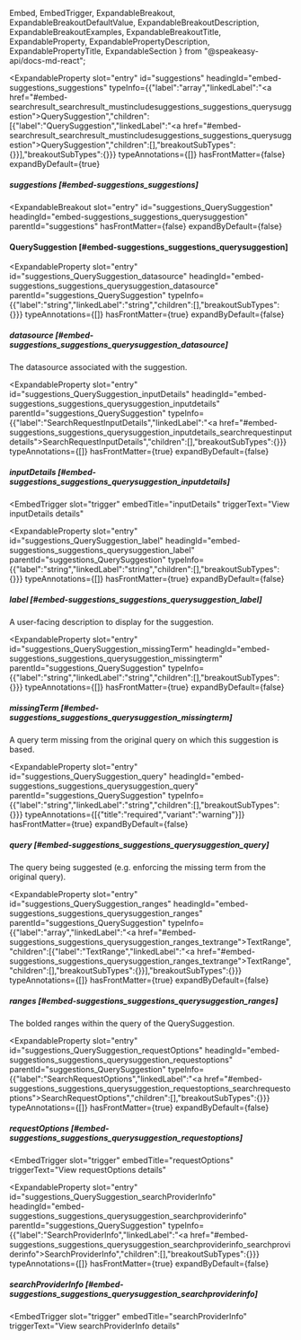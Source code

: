   Embed,
  EmbedTrigger,
  ExpandableBreakout,
  ExpandableBreakoutDefaultValue,
  ExpandableBreakoutDescription,
  ExpandableBreakoutExamples,
  ExpandableBreakoutTitle,
  ExpandableProperty,
  ExpandablePropertyDescription,
  ExpandablePropertyTitle,
  ExpandableSection
} from "@speakeasy-api/docs-md-react";

<ExpandableSection>

<ExpandableProperty
  slot="entry"
  id="suggestions"
  headingId="embed-suggestions_suggestions"
  typeInfo={{"label":"array","linkedLabel":"<a href=\"#embed-searchresult_searchresult_mustincludesuggestions_suggestions_querysuggestion\">QuerySuggestion</a>","children":[{"label":"QuerySuggestion","linkedLabel":"<a href=\"#embed-searchresult_searchresult_mustincludesuggestions_suggestions_querysuggestion\">QuerySuggestion</a>","children":[],"breakoutSubTypes":{}}],"breakoutSubTypes":{}}}
  typeAnnotations={[]}
  hasFrontMatter={false}
  expandByDefault={true}
>

<ExpandablePropertyTitle slot="title">

##### suggestions [#embed-suggestions_suggestions]

</ExpandablePropertyTitle>

</ExpandableProperty>

<ExpandableBreakout
  slot="entry"
  id="suggestions_QuerySuggestion"
  headingId="embed-suggestions_suggestions_querysuggestion"
  parentId="suggestions"
  hasFrontMatter={false}
  expandByDefault={false}
>

<ExpandableBreakoutTitle slot="title">

#### QuerySuggestion [#embed-suggestions_suggestions_querysuggestion]

</ExpandableBreakoutTitle>

<ExpandableBreakoutDescription slot="description">

</ExpandableBreakoutDescription>

<ExpandableBreakoutExamples slot="examples">

</ExpandableBreakoutExamples>

<ExpandableBreakoutDefaultValue slot="defaultValue">

</ExpandableBreakoutDefaultValue>

</ExpandableBreakout>

<ExpandableProperty
  slot="entry"
  id="suggestions_QuerySuggestion_datasource"
  headingId="embed-suggestions_suggestions_querysuggestion_datasource"
  parentId="suggestions_QuerySuggestion"
  typeInfo={{"label":"string","linkedLabel":"string","children":[],"breakoutSubTypes":{}}}
  typeAnnotations={[]}
  hasFrontMatter={true}
  expandByDefault={false}
>

<ExpandablePropertyTitle slot="title">

##### datasource [#embed-suggestions_suggestions_querysuggestion_datasource]

</ExpandablePropertyTitle>

<ExpandablePropertyDescription slot="description">

The datasource associated with the suggestion.

</ExpandablePropertyDescription>

</ExpandableProperty>

<ExpandableProperty
  slot="entry"
  id="suggestions_QuerySuggestion_inputDetails"
  headingId="embed-suggestions_suggestions_querysuggestion_inputdetails"
  parentId="suggestions_QuerySuggestion"
  typeInfo={{"label":"SearchRequestInputDetails","linkedLabel":"<a href=\"#embed-suggestions_suggestions_querysuggestion_inputdetails_searchrequestinputdetails\">SearchRequestInputDetails</a>","children":[],"breakoutSubTypes":{}}}
  typeAnnotations={[]}
  hasFrontMatter={true}
  expandByDefault={false}
>

<ExpandablePropertyTitle slot="title">

##### inputDetails [#embed-suggestions_suggestions_querysuggestion_inputdetails]

</ExpandablePropertyTitle>

<Embed slot="embed">

<EmbedTrigger
  slot="trigger"
  embedTitle="inputDetails"
  triggerText="View inputDetails details"
>

<Embedinputdetails />

</EmbedTrigger>

</Embed>

</ExpandableProperty>

<ExpandableProperty
  slot="entry"
  id="suggestions_QuerySuggestion_label"
  headingId="embed-suggestions_suggestions_querysuggestion_label"
  parentId="suggestions_QuerySuggestion"
  typeInfo={{"label":"string","linkedLabel":"string","children":[],"breakoutSubTypes":{}}}
  typeAnnotations={[]}
  hasFrontMatter={true}
  expandByDefault={false}
>

<ExpandablePropertyTitle slot="title">

##### label [#embed-suggestions_suggestions_querysuggestion_label]

</ExpandablePropertyTitle>

<ExpandablePropertyDescription slot="description">

A user-facing description to display for the suggestion.

</ExpandablePropertyDescription>

</ExpandableProperty>

<ExpandableProperty
  slot="entry"
  id="suggestions_QuerySuggestion_missingTerm"
  headingId="embed-suggestions_suggestions_querysuggestion_missingterm"
  parentId="suggestions_QuerySuggestion"
  typeInfo={{"label":"string","linkedLabel":"string","children":[],"breakoutSubTypes":{}}}
  typeAnnotations={[]}
  hasFrontMatter={true}
  expandByDefault={false}
>

<ExpandablePropertyTitle slot="title">

##### missingTerm [#embed-suggestions_suggestions_querysuggestion_missingterm]

</ExpandablePropertyTitle>

<ExpandablePropertyDescription slot="description">

A query term missing from the original query on which this suggestion is based.

</ExpandablePropertyDescription>

</ExpandableProperty>

<ExpandableProperty
  slot="entry"
  id="suggestions_QuerySuggestion_query"
  headingId="embed-suggestions_suggestions_querysuggestion_query"
  parentId="suggestions_QuerySuggestion"
  typeInfo={{"label":"string","linkedLabel":"string","children":[],"breakoutSubTypes":{}}}
  typeAnnotations={[{"title":"required","variant":"warning"}]}
  hasFrontMatter={true}
  expandByDefault={false}
>

<ExpandablePropertyTitle slot="title">

##### query [#embed-suggestions_suggestions_querysuggestion_query]

</ExpandablePropertyTitle>

<ExpandablePropertyDescription slot="description">

The query being suggested (e.g. enforcing the missing term from the original query).

</ExpandablePropertyDescription>

</ExpandableProperty>

<ExpandableProperty
  slot="entry"
  id="suggestions_QuerySuggestion_ranges"
  headingId="embed-suggestions_suggestions_querysuggestion_ranges"
  parentId="suggestions_QuerySuggestion"
  typeInfo={{"label":"array","linkedLabel":"<a href=\"#embed-suggestions_suggestions_querysuggestion_ranges_textrange\">TextRange</a>","children":[{"label":"TextRange","linkedLabel":"<a href=\"#embed-suggestions_suggestions_querysuggestion_ranges_textrange\">TextRange</a>","children":[],"breakoutSubTypes":{}}],"breakoutSubTypes":{}}}
  typeAnnotations={[]}
  hasFrontMatter={true}
  expandByDefault={false}
>

<ExpandablePropertyTitle slot="title">

##### ranges [#embed-suggestions_suggestions_querysuggestion_ranges]

</ExpandablePropertyTitle>

<ExpandablePropertyDescription slot="description">

The bolded ranges within the query of the QuerySuggestion.

</ExpandablePropertyDescription>

<Embed slot="embed">

<EmbedTrigger slot="trigger" embedTitle="ranges" triggerText="View ranges details">

<Embedranges />

</EmbedTrigger>

</Embed>

</ExpandableProperty>

<ExpandableProperty
  slot="entry"
  id="suggestions_QuerySuggestion_requestOptions"
  headingId="embed-suggestions_suggestions_querysuggestion_requestoptions"
  parentId="suggestions_QuerySuggestion"
  typeInfo={{"label":"SearchRequestOptions","linkedLabel":"<a href=\"#embed-suggestions_suggestions_querysuggestion_requestoptions_searchrequestoptions\">SearchRequestOptions</a>","children":[],"breakoutSubTypes":{}}}
  typeAnnotations={[]}
  hasFrontMatter={true}
  expandByDefault={false}
>

<ExpandablePropertyTitle slot="title">

##### requestOptions [#embed-suggestions_suggestions_querysuggestion_requestoptions]

</ExpandablePropertyTitle>

<Embed slot="embed">

<EmbedTrigger
  slot="trigger"
  embedTitle="requestOptions"
  triggerText="View requestOptions details"
>

<Embedrequestoptions />

</EmbedTrigger>

</Embed>

</ExpandableProperty>

<ExpandableProperty
  slot="entry"
  id="suggestions_QuerySuggestion_searchProviderInfo"
  headingId="embed-suggestions_suggestions_querysuggestion_searchproviderinfo"
  parentId="suggestions_QuerySuggestion"
  typeInfo={{"label":"SearchProviderInfo","linkedLabel":"<a href=\"#embed-suggestions_suggestions_querysuggestion_searchproviderinfo_searchproviderinfo\">SearchProviderInfo</a>","children":[],"breakoutSubTypes":{}}}
  typeAnnotations={[]}
  hasFrontMatter={true}
  expandByDefault={false}
>

<ExpandablePropertyTitle slot="title">

##### searchProviderInfo [#embed-suggestions_suggestions_querysuggestion_searchproviderinfo]

</ExpandablePropertyTitle>

<Embed slot="embed">

<EmbedTrigger
  slot="trigger"
  embedTitle="searchProviderInfo"
  triggerText="View searchProviderInfo details"
>

<Embedsearchproviderinfo />

</EmbedTrigger>

</Embed>

</ExpandableProperty>

</ExpandableSection>